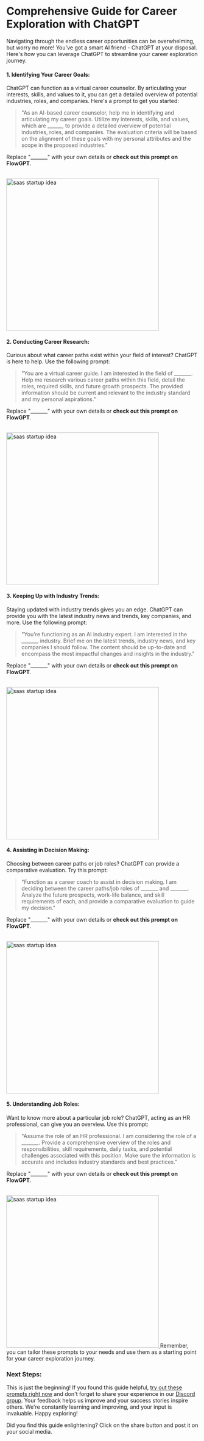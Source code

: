 


# Comprehensive Guide for Career Exploration with ChatGPT



Navigating through the endless career opportunities can be overwhelming, but worry no more! You've got a smart AI friend - ChatGPT at your disposal. Here's how you can leverage ChatGPT to streamline your career exploration journey.

#### 1. Identifying Your Career Goals:

ChatGPT can function as a virtual career counselor. By articulating your interests, skills, and values to it, you can get a detailed overview of potential industries, roles, and companies. Here's a prompt to get you started:

> "As an AI-based career counselor, help me in identifying and articulating my career goals. Utilize my interests, skills, and values, which are ______, to provide a detailed overview of potential industries, roles, and companies. The evaluation criteria will be based on the alignment of these goals with my personal attributes and the scope in the proposed industries."


Replace "_______" with your own details or **check out this prompt on FlowGPT**.

<br/>
<a 
target="_blank"
href='https://flowgpt.com/prompt/k_EMD5b3H2PEuhoiR3nrl'>
<img 
src="/promptCard/explore/explore1.png" alt="saas startup idea" title="saas startup idea" width="400" style={{borderRadius:"16px" }} /> 
</a>

#### 2. Conducting Career Research:

Curious about what career paths exist within your field of interest? ChatGPT is here to help. Use the following prompt:

> "You are a virtual career guide. I am interested in the field of _______. Help me research various career paths within this field, detail the roles, required skills, and future growth prospects. The provided information should be current and relevant to the industry standard and my personal aspirations."

Replace "_______" with your own details or **check out this prompt on FlowGPT**.

<br/>
<a 
target="_blank"
href='https://flowgpt.com/prompt/1RillTcrtpCItgx7e4uZw'>
<img 
src="/promptCard/explore/explore2.png" alt="saas startup idea" title="saas startup idea" width="400" style={{borderRadius:"16px" }} /> 
</a>

#### 3. Keeping Up with Industry Trends:

Staying updated with industry trends gives you an edge. ChatGPT can provide you with the latest industry news and trends, key companies, and more. Use the following prompt:

> "You're functioning as an AI industry expert. I am interested in the _______ industry. Brief me on the latest trends, industry news, and key companies I should follow. The content should be up-to-date and encompass the most impactful changes and insights in the industry."

Replace "_______" with your own details or **check out this prompt on FlowGPT**.

<br/>
<a 
target="_blank"
href='https://flowgpt.com/prompt/ZOkdPzjyTvl8n_mwRv7RG'>
<img 
src="/promptCard/explore/explore3.png" alt="saas startup idea" title="saas startup idea" width="400" style={{borderRadius:"16px" }} /> 
</a>

#### 4. Assisting in Decision Making:

Choosing between career paths or job roles? ChatGPT can provide a comparative evaluation. Try this prompt:

> "Function as a career coach to assist in decision making. I am deciding between the career paths/job roles of _______ and _______. Analyze the future prospects, work-life balance, and skill requirements of each, and provide a comparative evaluation to guide my decision."

Replace "_______" with your own details or **check out this prompt on FlowGPT**.

<br/>
<a 
target="_blank"
href='https://flowgpt.com/prompt/VbsdcwcGDoEYeaY073R6v'>
<img 
src="/promptCard/explore/explore4.png" alt="saas startup idea" title="saas startup idea" width="400" style={{borderRadius:"16px" }} /> 
</a>

#### 5. Understanding Job Roles:

Want to know more about a particular job role? ChatGPT, acting as an HR professional, can give you an overview. Use this prompt:

> "Assume the role of an HR professional. I am considering the role of a _______. Provide a comprehensive overview of the roles and responsibilities, skill requirements, daily tasks, and potential challenges associated with this position. Make sure the information is accurate and includes industry standards and best practices."

Replace "_______" with your own details or **check out this prompt on FlowGPT**.

<br/>
<a 
target="_blank"
href='https://flowgpt.com/prompt/iIN4hqh4LRTNRHohqSlof'>
<img 
src="/promptCard/explore/explore5.png" alt="saas startup idea" title="saas startup idea" width="400" style={{borderRadius:"16px" }} /> 
</a>
Remember, you can tailor these prompts to your needs and use them as a starting point for your career exploration journey.

### Next Steps:

This is just the beginning! If you found this guide helpful, [try out these prompts right now](https://flowgpt.com) and don't forget to share your experience in our [Discord group](https://discord.gg/EuYSg52q4Q). Your feedback helps us improve and your success stories inspire others. We're constantly learning and improving, and your input is invaluable. Happy exploring!

Did you find this guide enlightening? Click on the share button and post it on your social media. 


